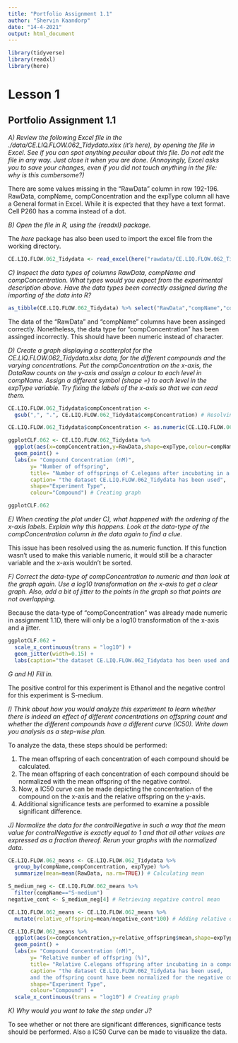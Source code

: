 ```yaml
---
title: "Portfolio Assignment 1.1"
author: "Shervin Kaandorp"
date: "14-4-2021"
output: html_document
---
```

```R
library(tidyverse)
library(readxl)
library(here)
```

# Lesson 1

## Portfolio Assignment 1.1

_A) Review the following Excel file in the ./data/CE.LIQ.FLOW.062_Tidydata.xlsx (it’s here), by opening the file in Excel. See if you can spot anything peculiar about this file. Do not edit the file in any way. Just close it when you are done. (Annoyingly, Excel asks you to save your changes, even if you did not touch anything in the file: why is this cumbersome?)_

There are some values missing in the "RawData" column in row 192-196. RawData, compName, compConcentration and the expType column all have a General format in Excel. While it is expected that they have a text format. Cell P260 has a comma instead of a dot.

_B) Open the file in R, using the {readxl} package. _

The _here_ package has also been used to import the excel file from the working directory.

```R
CE.LIQ.FLOW.062_Tidydata <- read_excel(here("rawdata/CE.LIQ.FLOW.062_Tidydata.xlsx"))
```

_C) Inspect the data types of columns RawData, compName and compConcentration. What types would you expect from the experimental description above. Have the data types been correctly assigned during the importing of the data into R? _

```R
as_tibble(CE.LIQ.FLOW.062_Tidydata) %>% select("RawData","compName","compConcentration") %>% str()
```

The data of the "RawData" and "compName" columns have been assinged correctly. Nonetheless, the data type for "compConcentration" has been assinged incorrectly. This should have been numeric instead of character.

_D) Create a graph displaying a scatterplot for the CE.LIQ.FLOW.062_Tidydata.xlsx data, for the different compounds and the varying concentrations. Put the compConcentration on the x-axis, the DataRaw counts on the y-axis and assign a colour to each level in compName. Assign a different symbol (shape =) to each level in the expType variable. Try fixing the labels of the x-axis so that we can read them. _

```R
CE.LIQ.FLOW.062_Tidydata$compConcentration <- 
  gsub(",", ".", CE.LIQ.FLOW.062_Tidydata$compConcentration) # Resolving issue comma in cell P260.

CE.LIQ.FLOW.062_Tidydata$compConcentration <- as.numeric(CE.LIQ.FLOW.062_Tidydata$compConcentration, na.rm=TRUE) # Change type of compConcentration to numeric

ggplotCLF.062 <- CE.LIQ.FLOW.062_Tidydata %>% 
  ggplot(aes(x=compConcentration,y=RawData,shape=expType,colour=compName)) +
  geom_point() +
  labs(x= "Compound Concentration (nM)",
       y= "Number of offspring",
       title= "Number of offsprings of C.elegans after incubating in a compound",
       caption= "the dataset CE.LIQ.FLOW.062_Tidydata has been used",
       shape="Experiment Type",
       colour="Compound") # Creating graph

ggplotCLF.062
```

_E) When creating the plot under C), what happened with the ordering of the x-axis labels. Explain why this happens. Look at the data-type of the compConcentration column in the data again to find a clue._

This issue has been resolved using the as.numeric function. If this function wasn't used to make this variable numeric, it would still be a character variable and the x-axis wouldn't be sorted.

_F) Correct the data-type of compConcentration to numeric and than look at the graph again. Use a log10 transformation on the x-axis to get a clear graph. Also, add a bit of jitter to the points in the graph so that points are not overlapping._

Because the data-type of "compConcentration" was already made numeric in assignment 1.1D, there will only be a log10 transformation of the x-axis and a jitter.

```R
ggplotCLF.062 + 
  scale_x_continuous(trans = "log10") + 
  geom_jitter(width=0.15) + 
  labs(caption="the dataset CE.LIQ.FLOW.062_Tidydata has been used and a jitter of 0.15 has been added.")
````

_G and H) Fill in. _

The positive control for this experiment is Ethanol and the negative control for this experiment is S-medium.

_I) Think about how you would analyze this experiment to learn whether there is indeed an effect of different concentrations on offspring count and whether the different compounds have a different curve (IC50). Write down you analysis as a step-wise plan._

To analyze the data, these steps should be performed:

1. The mean offspring of each concentration of each compound should be calculated.
2. The mean offspring of each concentration of each compound should be normalized with the mean offspring of the negative control.
3. Now, a IC50 curve can be made depicting the concentration of the compound on the x-axis and the relative offspring on the y-axis.
4. Additional significance tests are performed to examine a possible significant difference.

_J) Normalize the data for the controlNegative in such a way that the mean value for controlNegative is exactly equal to 1 and that all other values are expressed as a fraction thereof. Rerun your graphs with the normalized data._

```R
CE.LIQ.FLOW.062_means <- CE.LIQ.FLOW.062_Tidydata %>%
  group_by(compName,compConcentration, expType) %>% 
  summarize(mean=mean(RawData, na.rm=TRUE)) # Calculating mean

S_medium_neg <- CE.LIQ.FLOW.062_means %>% 
  filter(compName=="S-medium")
negative_cont <- S_medium_neg[4] # Retrieving negative control mean

CE.LIQ.FLOW.062_means <- CE.LIQ.FLOW.062_means %>% 
  mutate(relative_offspring=mean/negative_cont*100) # Adding relative offspring count

CE.LIQ.FLOW.062_means %>%
  ggplot(aes(x=compConcentration,y=relative_offspring$mean,shape=expType,colour=compName)) +
  geom_point() +
  labs(x= "Compound Concentration (nM)",
       y= "Relative number of offspring (%)",
       title= "Relative C.elegans offspring after incubating in a compound",
       caption= "the dataset CE.LIQ.FLOW.062_Tidydata has been used, 
       and the offspring count have been normalized for the negative control.",
       shape="Experiment Type",
       colour="Compound") +
  scale_x_continuous(trans = "log10") # Creating graph
```

_K) Why would you want to take the step under J?_

To see whether or not there are significant differences, significance tests should be performed. Also a IC50 Curve can be made to visualize the data.